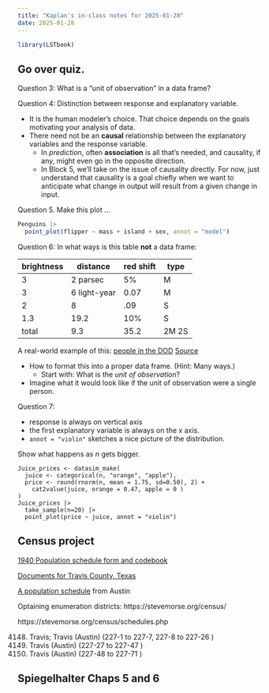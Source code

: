 ```yaml
---
title: "Kaplan's in-class notes for 2025-01-28"
date: 2025-01-28
---
```


```r
library(LSTbook)
```

## Go over quiz.

Question 3: What is a "unit of observation" in a data frame?

Question 4: Distinction between response and explanatory variable.

- It is the human modeler's choice. That choice depends on the goals motivating your analysis of data.
- There need not be an **causal** relationship between the explanatory variables and the response variable.
    - In *prediction*, often **association** is all that's needed, and causality, if any, might even go in the opposite direction.
    - In Block 5, we'll take on the issue of causality directly. For now, just understand that causality is a goal chiefly when we want to anticipate what change in output will result from a given change in input. 

Question 5. Make this plot ...

```r
Penguins |> 
  point_plot(flipper ~ mass + island + sex, annot = "model")
```

Question 6: In what ways is this table **not** a data frame:

| brightness | distance | red shift | type
| -----------|----------|-----------|------
 | 3 | 2 parsec | 5% | M
 | 3 | 6 light-year | 0.07 | M
 | 2 | 8 | .09 | S
 | 1.3 | 19.2 | 10% | S
total | 9.3 | 35.2 | 2M 2S


A real-world example of this: [people in the DOD](www/rg2409.pdf) [Source](https://dwp.dmdc.osd.mil/dwp/app/dod-data-reports/workforce-reports)

- How to format this into a proper data frame. (Hint: Many ways.)
    - Start with: What is the *unit of observation*?
- Imagine what it would look like if the unit of observation were a single person.



Question 7:

- response is always on vertical axis
- the first explanatory variable is always on the x axis. 
- `annot = "violin"` sketches a nice picture of the distribution.

Show what happens as $n$ gets bigger.

```webr-r
Juice_prices <- datasim_make(
  juice <- categorical(n, "orange", "apple"),
  price <- round(rnorm(n, mean = 1.75, sd=0.50), 2) +
    cat2value(juice, orange = 0.47, apple = 0 )
)
Juice_prices |>
  take_sample(n=20) |>
  point_plot(price ~ juice, annot = "violin")
```

## Census project

[1940 Population schedule form and codebook](https://www.archives.gov/research/census/1940/research/census/1940/general-info#form)

[Documents for Travis County, Texas](https://catalog.archives.gov/search-within/57229197)

[A population schedule](www/m-t0627-04148-00916.jpg) from Austin

Optaining enumeration districts: https://stevemorse.org/census/

https://stevemorse.org/census/schedules.php

4148. Travis; Travis (Austin) (227-1 to 227-7, 227-8 to 227-26 )
4149. Travis (Austin) (227-27 to 227-47 )
4150. Travis (Austin) (227-48 to 227-71 )



## Spiegelhalter Chaps 5 and 6

